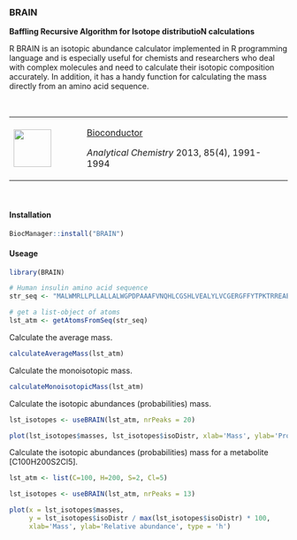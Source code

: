 ### BRAIN {-}
**Baffling Recursive Algorithm for Isotope distributioN calculations**

R BRAIN is an isotopic abundance calculator implemented in R programming language and is especially useful for chemists and researchers who deal with complex molecules and need to calculate their isotopic composition accurately. In addition, it has a handy function for calculating the mass directly from an amino acid sequence.

\

+---------------------------------+--------------------------------------------------------------------------------------------+
| ![](images/05.png){height="68"} | [Bioconductor](https://bioconductor.org/packages/release/bioc/manuals/BRAIN/man/BRAIN.pdf) |
|                                 |                                                                                            |
|                                 | *Analytical Chemistry* 2013, 85(4), 1991-1994                                              |
+---------------------------------+--------------------------------------------------------------------------------------------+

\

#### Installation {-}
```r
BiocManager::install("BRAIN")
```

#### Useage {-}
```r
library(BRAIN)

# Human insulin amino acid sequence
str_seq <- "MALWMRLLPLLALLALWGPDPAAAFVNQHLCGSHLVEALYLVCGERGFFYTPKTRREAEDLQVGQVELGGGPGAGSLQPLALEGSLQKRGIVEQCCTSICSLYQLENYCN"

# get a list-object of atoms
lst_atm <- getAtomsFromSeq(str_seq) 
```

Calculate the average mass.
```r
calculateAverageMass(lst_atm)
```

Calculate the monoisotopic mass.
```r
calculateMonoisotopicMass(lst_atm)
```

Calculate the isotopic abundances (probabilities) mass.
```r
lst_isotopes <- useBRAIN(lst_atm, nrPeaks = 20)

plot(lst_isotopes$masses, lst_isotopes$isoDistr, xlab='Mass', ylab='Probability', type = 'h')
```
Calculate the isotopic abundances (probabilities) mass for a metabolite [C100H200S2Cl5].
```r

lst_atm <- list(C=100, H=200, S=2, Cl=5)

lst_isotopes <- useBRAIN(lst_atm, nrPeaks = 13)

plot(x = lst_isotopes$masses, 
     y = lst_isotopes$isoDistr / max(lst_isotopes$isoDistr) * 100, 
     xlab='Mass', ylab='Relative abundance', type = 'h')
```
